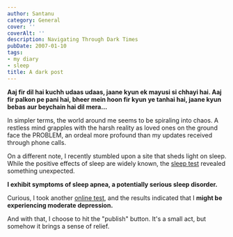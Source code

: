 ```yaml
---
author: Santanu
category: General
cover: ''
coverAlt: ''
description: Navigating Through Dark Times
pubDate: 2007-01-10
tags:
- my diary
- sleep
title: A dark post
---
```


**Aaj fir dil hai kuchh udaas udaas, jaane kyun ek mayusi si chhayi hai. Aaj fir palkon pe pani hai, bheer mein hoon fir kyun ye tanhai hai, jaane kyun bebas aur beychain hai dil mera...**

In simpler terms, the world around me seems to be spiraling into chaos. A restless mind grapples with the harsh reality as loved ones on the ground face the PROBLEM, an ordeal more profound than my updates received through phone calls.

On a different note, I recently stumbled upon a site that sheds light on sleep. While the positive effects of sleep are widely known, the [sleep test](http://www.sleepnet.com/sleeptest.html) revealed something unexpected.

**I exhibit symptoms of sleep apnea, a potentially serious sleep disorder.**

Curious, I took another [online test](http://www.dbsalliance.org/site/PageServer?pagename=about_depressionscreener), and the results indicated that I **might be experiencing moderate depression.**

And with that, I choose to hit the "publish" button. It's a small act, but somehow it brings a sense of relief.